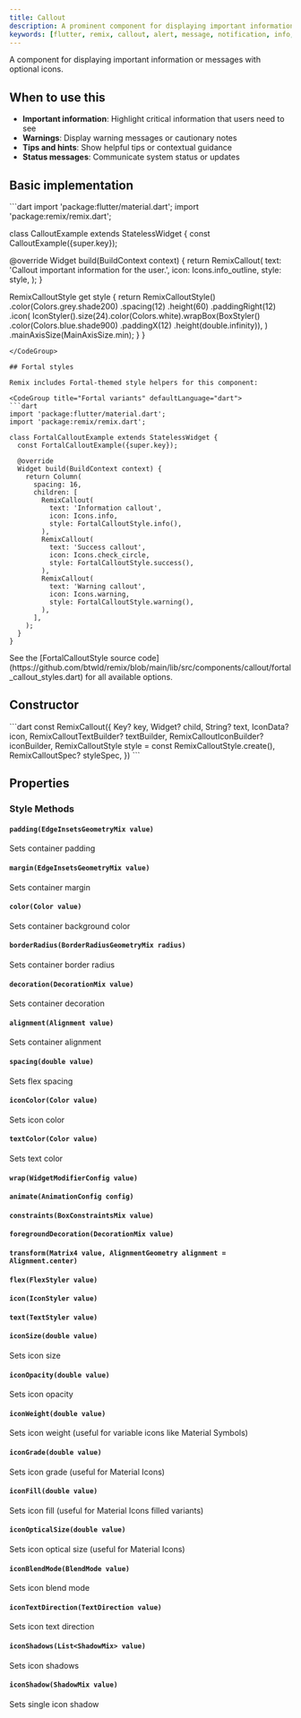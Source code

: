 ```yaml
---
title: Callout
description: A prominent component for displaying important information, warnings, or messages with optional icons
keywords: [flutter, remix, callout, alert, message, notification, info, warning]
---
```


A component for displaying important information or messages with optional icons.

## When to use this

- **Important information**: Highlight critical information that users need to see
- **Warnings**: Display warning messages or cautionary notes
- **Tips and hints**: Show helpful tips or contextual guidance
- **Status messages**: Communicate system status or updates

## Basic implementation

<CodeGroup title="Basic implementation" defaultLanguage="dart">
```dart
import 'package:flutter/material.dart';
import 'package:remix/remix.dart';

class CalloutExample extends StatelessWidget {
  const CalloutExample({super.key});

  @override
  Widget build(BuildContext context) {
    return RemixCallout(
      text: 'Callout important information for the user.',
      icon: Icons.info_outline,
      style: style,
    );
  }

  RemixCalloutStyle get style {
    return RemixCalloutStyle()
        .color(Colors.grey.shade200)
        .spacing(12)
        .height(60)
        .paddingRight(12)
        .icon(
          IconStyler().size(24).color(Colors.white).wrapBox(BoxStyler()
              .color(Colors.blue.shade900)
              .paddingX(12)
              .height(double.infinity)),
        )
        .mainAxisSize(MainAxisSize.min);
  }
}
```
</CodeGroup>

## Fortal styles

Remix includes Fortal-themed style helpers for this component:

<CodeGroup title="Fortal variants" defaultLanguage="dart">
```dart
import 'package:flutter/material.dart';
import 'package:remix/remix.dart';

class FortalCalloutExample extends StatelessWidget {
  const FortalCalloutExample({super.key});

  @override
  Widget build(BuildContext context) {
    return Column(
      spacing: 16,
      children: [
        RemixCallout(
          text: 'Information callout',
          icon: Icons.info,
          style: FortalCalloutStyle.info(),
        ),
        RemixCallout(
          text: 'Success callout',
          icon: Icons.check_circle,
          style: FortalCalloutStyle.success(),
        ),
        RemixCallout(
          text: 'Warning callout',
          icon: Icons.warning,
          style: FortalCalloutStyle.warning(),
        ),
      ],
    );
  }
}
```
</CodeGroup>

<Info>
  See the [FortalCalloutStyle source code](https://github.com/btwld/remix/blob/main/lib/src/components/callout/fortal_callout_styles.dart) for all available options.
</Info>

## Constructor
<CodeGroup title="Constructor" defaultLanguage="dart">
```dart
const RemixCallout({
  Key? key,
  Widget? child,
  String? text,
  IconData? icon,
  RemixCalloutTextBuilder? textBuilder,
  RemixCalloutIconBuilder? iconBuilder,
  RemixCalloutStyle style = const RemixCalloutStyle.create(),
  RemixCalloutSpec? styleSpec,
})
```
</CodeGroup>


## Properties
### Style Methods

#### `padding(EdgeInsetsGeometryMix value)`

Sets container padding

#### `margin(EdgeInsetsGeometryMix value)`

Sets container margin

#### `color(Color value)`

Sets container background color

#### `borderRadius(BorderRadiusGeometryMix radius)`

Sets container border radius

#### `decoration(DecorationMix value)`

Sets container decoration

#### `alignment(Alignment value)`

Sets container alignment

#### `spacing(double value)`

Sets flex spacing

#### `iconColor(Color value)`

Sets icon color

#### `textColor(Color value)`

Sets text color

#### `wrap(WidgetModifierConfig value)`

#### `animate(AnimationConfig config)`

#### `constraints(BoxConstraintsMix value)`

#### `foregroundDecoration(DecorationMix value)`

#### `transform(Matrix4 value, AlignmentGeometry alignment = Alignment.center)`

#### `flex(FlexStyler value)`

#### `icon(IconStyler value)`

#### `text(TextStyler value)`

#### `iconSize(double value)`

Sets icon size

#### `iconOpacity(double value)`

Sets icon opacity

#### `iconWeight(double value)`

Sets icon weight (useful for variable icons like Material Symbols)

#### `iconGrade(double value)`

Sets icon grade (useful for Material Icons)

#### `iconFill(double value)`

Sets icon fill (useful for Material Icons filled variants)

#### `iconOpticalSize(double value)`

Sets icon optical size (useful for Material Icons)

#### `iconBlendMode(BlendMode value)`

Sets icon blend mode

#### `iconTextDirection(TextDirection value)`

Sets icon text direction

#### `iconShadows(List<ShadowMix> value)`

Sets icon shadows

#### `iconShadow(ShadowMix value)`

Sets single icon shadow

